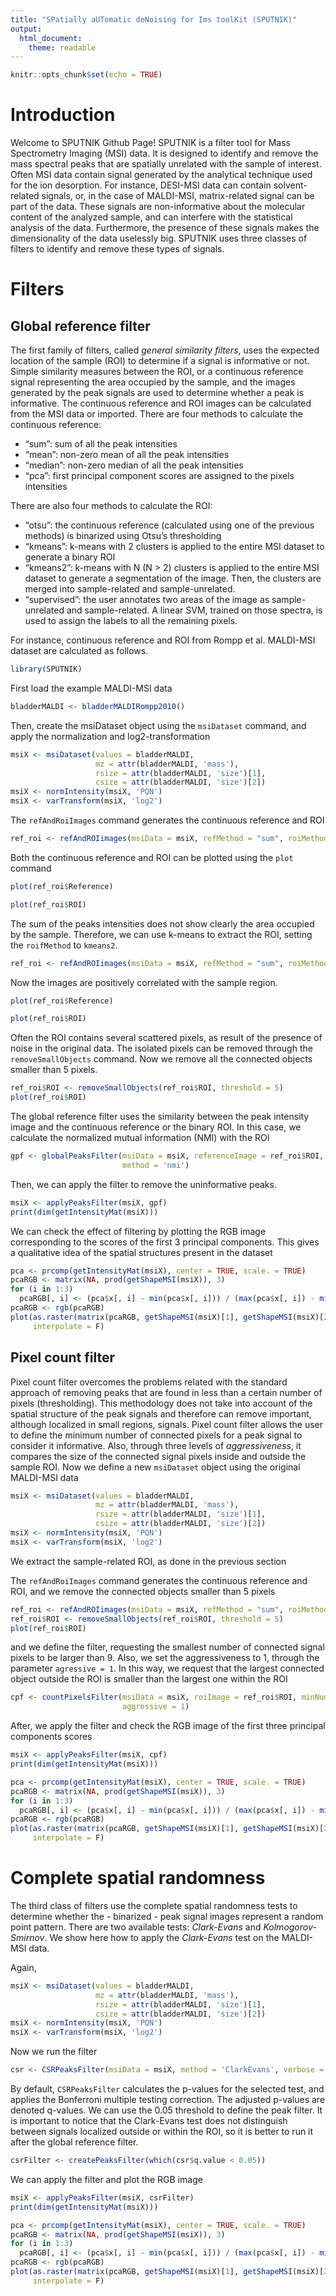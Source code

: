 ```yaml
---
title: "SPatially aUTomatic deNoising for Ims toolKit (SPUTNIK)"
output:
  html_document:
    theme: readable
---
```


```r
knitr::opts_chunk$set(echo = TRUE)
```

# Introduction

Welcome to SPUTNIK Github Page!
SPUTNIK is a filter tool for Mass Spectrometry Imaging (MSI) data. It is designed
to identify and remove the mass spectral peaks that are spatially unrelated with
the sample of interest. Often MSI data contain signal generated by the analytical
technique used for the ion desorption. For instance, DESI-MSI data can contain
solvent-related signals, or, in the case of MALDI-MSI, matrix-related signal can
be part of the data.
These signals are non-informative about the molecular content of the analyzed
sample, and can interfere with the statistical analysis of the data. Furthermore,
the presence of these signals makes the dimensionality of the data uselessly big.
SPUTNIK uses three classes of filters to identify and remove these types of
signals.

# Filters

## Global reference filter

The first family of filters, called *general similarity filters*, uses the expected
location of the sample (ROI) to determine if a signal is informative or not.
Simple similarity measures between the ROI, or a continuous reference signal
representing the area occupied by the sample, and the images generated by the
peak signals are used to determine whether a peak is informative.
The continuous reference and ROI images can be calculated from the MSI data or
imported.
There are four methods to calculate the continuous reference:

* "sum": sum of all the peak intensities
* "mean": non-zero mean of all the peak intensities
* "median": non-zero median of all the peak intensities
* "pca": first principal component scores are assigned to the pixels intensities

There are also four methods to calculate the ROI:

* "otsu": the continuous reference (calculated using one of the previous methods)
is binarized using Otsu's thresholding
* "kmeans": k-means with 2 clusters is applied to the entire MSI dataset to
generate a binary ROI
* "kmeans2": k-means with N (N > 2) clusters is applied to the entire MSI dataset
to generate a segmentation of the image. Then, the clusters are merged into
sample-related and sample-unrelated.
* "supervised": the user annotates two areas of the image as sample-unrelated and
sample-related. A linear SVM, trained on those spectra, is used to assign the
labels to all the remaining pixels.

For instance, continuous reference and ROI from Rompp et al. MALDI-MSI
dataset are calculated as follows.

```r
library(SPUTNIK)
```

First load the example MALDI-MSI data
```r
bladderMALDI <- bladderMALDIRompp2010() 
```

Then, create the msiDataset object using the `msiDataset` command, and apply the
normalization and log2-transformation
```r
msiX <- msiDataset(values = bladderMALDI,
                   mz = attr(bladderMALDI, 'mass'),
                   rsize = attr(bladderMALDI, 'size')[1],
                   csize = attr(bladderMALDI, 'size')[2])
msiX <- normIntensity(msiX, 'PQN')
msiX <- varTransform(msiX, 'log2')
```

The `refAndRoiImages` command generates the continuous reference and ROI
```r
ref_roi <- refAndROIimages(msiData = msiX, refMethod = "sum", roiMethod = "otsu")
```

Both the continuous reference and ROI can be plotted using the `plot` command
```r
plot(ref_roi$Reference)
```
```r
plot(ref_roi$ROI)
```

The sum of the peaks intensities does not show clearly the area occupied by the
sample. Therefore, we can use k-means to extract the ROI, setting the
`roifMethod` to `kmeans2`.

```r
ref_roi <- refAndROIimages(msiData = msiX, refMethod = "sum", roiMethod = "kmeans2")
```

Now the images are positively correlated with the sample region.
```r
plot(ref_roi$Reference)
```
```r
plot(ref_roi$ROI)
```

Often the ROI contains several scattered pixels, as result of the presence of noise
in the original data. The isolated pixels can be removed through the `removeSmallObjects`
command. Now we remove all the connected objects smaller than 5 pixels.

```r
ref_roi$ROI <- removeSmallObjects(ref_roi$ROI, threshold = 5)
plot(ref_roi$ROI)
```

The global reference filter uses the similarity between the peak intensity image
and the continuous reference or the binary ROI. In this case, we calculate the
normalized mutual information (NMI) with the ROI

```r
gpf <- globalPeaksFilter(msiData = msiX, referenceImage = ref_roi$ROI,
                         method = 'nmi')
```

Then, we can apply the filter to remove the uninformative peaks.

```r
msiX <- applyPeaksFilter(msiX, gpf)
print(dim(getIntensityMat(msiX)))
```

We can check the effect of filtering by plotting the RGB image corresponding to
the scores of the first 3 principal components. This gives a qualitative idea of
the spatial structures present in the dataset

```r
pca <- prcomp(getIntensityMat(msiX), center = TRUE, scale. = TRUE)
pcaRGB <- matrix(NA, prod(getShapeMSI(msiX)), 3)
for (i in 1:3)
  pcaRGB[, i] <- (pca$x[, i] - min(pca$x[, i])) / (max(pca$x[, i]) - min(pca$x[, i]))
pcaRGB <- rgb(pcaRGB)
plot(as.raster(matrix(pcaRGB, getShapeMSI(msiX)[1], getShapeMSI(msiX)[2])),
     interpolate = F)
```

## Pixel count filter

Pixel count filter overcomes the problems related with the standard approach of
removing peaks that are found in less than a certain number of pixels (thresholding).
This methodology does not take into account of the spatial structure of the peak
signals and therefore can remove important, although localized in small regions,
signals.
Pixel count filter allows the user to define the minimum number of connected
pixels for a peak signal to consider it informative. Also, through three levels
of *aggressiveness*, it compares the size of the connected signal pixels inside
and outside the sample ROI.
Now we define a new `msiDataset` object using the original MALDI-MSI data

```r
msiX <- msiDataset(values = bladderMALDI,
                   mz = attr(bladderMALDI, 'mass'),
                   rsize = attr(bladderMALDI, 'size')[1],
                   csize = attr(bladderMALDI, 'size')[2])
msiX <- normIntensity(msiX, 'PQN')
msiX <- varTransform(msiX, 'log2')
```

We extract the sample-related ROI, as done in the previous section

The `refAndRoiImages` command generates the continuous reference and ROI, and we
remove the connected objects smaller than 5 pixels
```r
ref_roi <- refAndROIimages(msiData = msiX, refMethod = "sum", roiMethod = "kmeans2")
ref_roi$ROI <- removeSmallObjects(ref_roi$ROI, threshold = 5)
plot(ref_roi$ROI)
```

and we define the filter, requesting the smallest number of connected signal pixels
to be larger than 9. Also, we set the aggressiveness to 1, through the parameter
`agressive = 1`. In this way, we request that the largest connected object outside
the ROI is smaller than the largest one within the ROI

```r
cpf <- countPixelsFilter(msiData = msiX, roiImage = ref_roi$ROI, minNumPixels = 9,
                         aggressive = 1)
```

After, we apply the filter and check the RGB image of the first three principal
components scores

```r
msiX <- applyPeaksFilter(msiX, cpf)
print(dim(getIntensityMat(msiX)))
```

```r
pca <- prcomp(getIntensityMat(msiX), center = TRUE, scale. = TRUE)
pcaRGB <- matrix(NA, prod(getShapeMSI(msiX)), 3)
for (i in 1:3)
  pcaRGB[, i] <- (pca$x[, i] - min(pca$x[, i])) / (max(pca$x[, i]) - min(pca$x[, i]))
pcaRGB <- rgb(pcaRGB)
plot(as.raster(matrix(pcaRGB, getShapeMSI(msiX)[1], getShapeMSI(msiX)[2])),
     interpolate = F)
```

# Complete spatial randomness

The third class of filters use the complete spatial randomness tests to determine
whether the - binarized - peak signal images represent a random point pattern.
There are two available tests: *Clark-Evans* and *Kolmogorov-Smirnov*.
We show here how to apply the *Clark-Evans* test on the MALDI-MSI data.

Again,

```r
msiX <- msiDataset(values = bladderMALDI,
                   mz = attr(bladderMALDI, 'mass'),
                   rsize = attr(bladderMALDI, 'size')[1],
                   csize = attr(bladderMALDI, 'size')[2])
msiX <- normIntensity(msiX, 'PQN')
msiX <- varTransform(msiX, 'log2')
```

Now we run the filter

```r
csr <- CSRPeaksFilter(msiData = msiX, method = 'ClarkEvans', verbose = T)
```

By default, `CSRPeaksFilter` calculates the p-values for the selected test, and
applies the Bonferroni multiple testing correction. The adjusted p-values are
denoted q-values. We can use the 0.05 threshold to define the peak filter.
It is important to notice that the Clark-Evans test does not distinguish between
signals localized outside or within the ROI, so it is better to run it after the
global reference filter.

```r
csrFilter <- createPeaksFilter(which(csr$q.value < 0.05))
```

We can apply the filter and plot the RGB image

```r
msiX <- applyPeaksFilter(msiX, csrFilter)
print(dim(getIntensityMat(msiX)))
```

```r
pca <- prcomp(getIntensityMat(msiX), center = TRUE, scale. = TRUE)
pcaRGB <- matrix(NA, prod(getShapeMSI(msiX)), 3)
for (i in 1:3)
  pcaRGB[, i] <- (pca$x[, i] - min(pca$x[, i])) / (max(pca$x[, i]) - min(pca$x[, i]))
pcaRGB <- rgb(pcaRGB)
plot(as.raster(matrix(pcaRGB, getShapeMSI(msiX)[1], getShapeMSI(msiX)[2])),
     interpolate = F)
```
